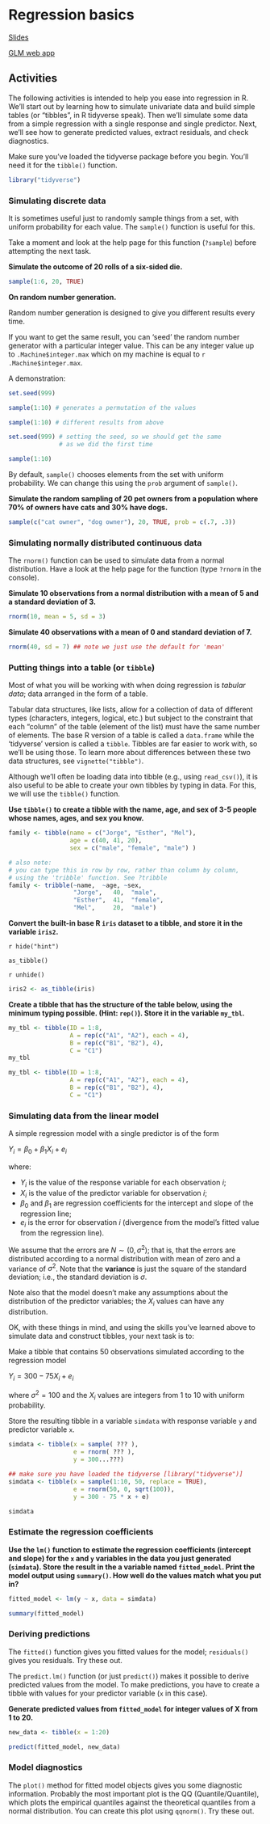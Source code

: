 # Regression basics

[Slides](slides/01_intro/index.html)

[GLM web app](https://rstudio-connect.psy.gla.ac.uk/GLM/)

## Activities

The following activities is intended to help you ease into regression in R. We'll start out by learning how to simulate univariate data and build simple tables (or "tibbles", in R tidyverse speak). Then we'll simulate some data from a simple regression with a single response and single predictor. Next, we'll see how to generate predicted values, extract residuals, and check diagnostics. 

Make sure you've loaded the tidyverse package before you begin. You'll need it for the `tibble()` function.

```r
library("tidyverse")
```

### Simulating discrete data

It is sometimes useful just to randomly sample things from a set, with uniform probability for each value. The `sample()` function is useful for this.

Take a moment and look at the help page for this function (`?sample`) before attempting the next task.

:::{.try}

**Simulate the outcome of 20 rolls of a six-sided die.**

```r
sample(1:6, 20, TRUE)
```

:::

:::{.info}

**On random number generation.**

Random number generation is designed to give you different results every time.

If you want to get the same result, you can 'seed' the random number generator with a particular integer value. This can be any integer value up to `.Machine$integer.max` which on my machine is equal to `r .Machine$integer.max`.

A demonstration:

```r
set.seed(999)

sample(1:10) # generates a permutation of the values
```

```r
sample(1:10) # different results from above
```

```r
set.seed(999) # setting the seed, so we should get the same
              # as we did the first time

sample(1:10)
```

:::


By default, `sample()` chooses elements from the set with uniform probability. We can change this using the `prob` argument of `sample()`.

:::{.try}

**Simulate the random sampling of 20 pet owners from a population where 70% of owners have cats and 30% have dogs.**

```r
sample(c("cat owner", "dog owner"), 20, TRUE, prob = c(.7, .3))
```
:::

### Simulating normally distributed continuous data

The `rnorm()` function can be used to simulate data from a normal distribution. Have a look at the help page for the function (type `?rnorm` in the console).

:::{.try}

**Simulate 10 observations from a normal distribution with a mean of 5 and a standard deviation of 3.**

```r
rnorm(10, mean = 5, sd = 3)
```

:::


:::{.try}

**Simulate 40 observations with a mean of 0 and standard deviation of 7.**

```r
rnorm(40, sd = 7) ## note we just use the default for 'mean'
```

:::

### Putting things into a table (or `tibble`)

Most of what you will be working with when doing regression is *tabular data*; data arranged in the form of a table.

Tabular data structures, like lists, allow for a collection of data of different types (characters, integers, logical, etc.) but subject to the constraint that each "column" of the table (element of the list) must have the same number of elements.  The base R version of a table is called a `data.frame` while the 'tidyverse' version is called a `tibble`.  Tibbles are far easier to work with, so we'll be using those. To learn more about differences between these two data structures, see `vignette("tibble")`.

Although we'll often be loading data into tibble (e.g., using `read_csv()`), it is also useful to be able to create your own tibbles by typing in data. For this, we will use the `tibble()` function.

:::{.try}

**Use `tibble()` to create a tibble with the name, age, and sex of 3-5 people whose names, ages, and sex you know.**

```r
family <- tibble(name = c("Jorge", "Esther", "Mel"),
                 age = c(40, 41, 20),
                 sex = c("male", "female", "male") )

# also note:
# you can type this in row by row, rather than column by column,
# using the 'tribble' function. See ?tribble 
family <- tribble(~name,  ~age, ~sex,
                  "Jorge",   40,  "male",
                  "Esther",  41,  "female",
                  "Mel",     20,  "male")
```
:::

:::{.try}

**Convert the built-in base R `iris` dataset to a tibble, and store it in the variable `iris2`.**

`r hide("hint")`

`as_tibble()`

`r unhide()`

```r
iris2 <- as_tibble(iris)
```

:::

:::{.try}

**Create a tibble that has the structure of the table below, using the minimum typing possible. (Hint: `rep()`).  Store it in the variable `my_tbl`.**

```r
my_tbl <- tibble(ID = 1:8,
                 A = rep(c("A1", "A2"), each = 4),
                 B = rep(c("B1", "B2"), 4),
                 C = "C1")
my_tbl
```

```r
my_tbl <- tibble(ID = 1:8,
                 A = rep(c("A1", "A2"), each = 4),
                 B = rep(c("B1", "B2"), 4),
                 C = "C1")    
```

:::

### Simulating data from the linear model

A simple regression model with a single predictor is of the form

$Y_i = \beta_0 + \beta_1 X_i + e_i$

where:

- $Y_i$ is the value of the response variable for each observation $i$;
- $X_i$ is the value of the predictor variable for observation $i$;
- $\beta_0$ and $\beta_1$ are regression coefficients for the intercept and slope of the regression line;
- $e_i$ is the error for observation $i$ (divergence from the model's fitted value from the regression line).

We assume that the errors are $N \sim \left(0, \sigma^2\right)$; that is, that the errors are distributed according to a normal distribution with mean of zero and a variance of $\sigma^2$. Note that the **variance** is just the square of the standard deviation; i.e., the standard deviation is $\sigma$.

Note also that the model doesn't make any assumptions about the distribution of the predictor variables; the $X_i$ values can have any distribution.

OK, with these things in mind, and using the skills you've learned above to simulate data and construct tibbles, your next task is to:

:::{.try}

Make a tibble that contains 50 observations simulated according to the regression model

$Y_i = 300 - 75 X_i + e_i$

where $\sigma^2 = 100$ and the $X_i$ values are integers from 1 to 10 with uniform probability.

Store the resulting tibble in a variable `simdata` with response variable `y` and predictor variable `x`.

```r
simdata <- tibble(x = sample( ??? ),
                  e = rnorm( ??? ),
                  y = 300...???)
```

```r
## make sure you have loaded the tidyverse [library("tidyverse")]
simdata <- tibble(x = sample(1:10, 50, replace = TRUE),
                  e = rnorm(50, 0, sqrt(100)),
                  y = 300 - 75 * x + e)

simdata
```

:::

### Estimate the regression coefficients

:::{.try}

**Use the `lm()` function to estimate the regression coefficients (intercept and slope) for the `x` and `y` variables in the data you just generated (`simdata`). Store the result in the a variable named `fitted_model`. Print the model output using `summary()`. How well do the values match what you put in?**

```r
fitted_model <- lm(y ~ x, data = simdata)

summary(fitted_model)
```

:::

### Deriving predictions

The `fitted()` function gives you fitted values for the model; `residuals()` gives you residuals. Try these out.

The `predict.lm()` function (or just `predict()`) makes it possible to derive predicted values from the model. To make predictions, you have to create a tibble with values for your predictor variable (`x` in this case).

:::{.try}

**Generate predicted values from `fitted_model` for integer values of X from 1 to 20.**

```r
new_data <- tibble(x = 1:20)

predict(fitted_model, new_data)
```

:::

### Model diagnostics

The `plot()` method for fitted model objects gives you some diagnostic information. Probably the most important plot is the QQ (Quantile/Quantile), which plots the empirical quantiles against the theoretical quantiles from a normal distribution. You can create this plot using `qqnorm()`. Try these out.

